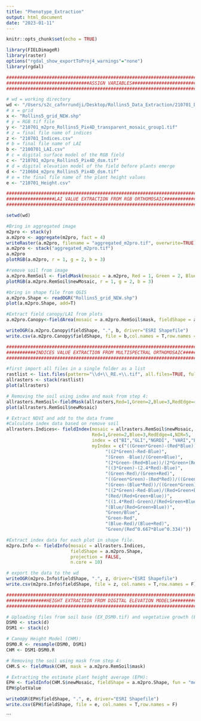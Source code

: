 ```yaml
---
title: "Phenotype_Extraction"
output: html_document
date: "2023-01-11"
---
```


```r
knitr::opts_chunk$set(echo = TRUE)
```

```r
library(FIELDimageR)
library(raster)
options("rgdal_show_exportToProj4_warnings"="none")
library(rgdal)
```

```r
###############################################################################
###############################ASSIGN VARIABLES################################
###############################################################################

# wd = working directory
wd <- "/Users/s2c_cafnrrundji/Desktop/Rollins5_Data_Extraction/210701_DE"
# x = grid
x <- "Rollins5_grid_NEW.shp"
# y = RGB tif file
y <- "210701_m2pro_Rollins5_Pix4D_transparent_mosaic_group1.tif"
# z = final file name of indices
z <- "210701_Indices.csv"
# b = final file name of LAI
b <- "2100701_LAI.csv"
# c = digital surface model of the RGB field 
c <- "210701_m2pro_Rollins5_Pix4D_dsm.tif"
# d = digital elevation model of the field before plants emerge
d <- "210604_m2pro_Rollins5_Pix4D_dsm.tif"
# e = the final file name of the plant height values
e <- "210701_Height.csv"
```

```r
###############################################################################
##################LAI VALUE EXTRACTION FROM RGB ORTHOMOSAIC####################
###############################################################################

setwd(wd)

#Bring in aggregated image
m2pro <- stack(y)
a.m2pro <- aggregate(m2pro, fact = 4)
writeRaster(a.m2pro, filename = "aggregated_m2pro.tif", overwrite=TRUE)
a.m2pro <- stack("aggregated_m2pro.tif")
a.m2pro
plotRGB(a.m2pro, r = 1, g = 2, b = 3)

#remove soil from image
a.m2pro.RemSoil <- fieldMask(mosaic = a.m2pro, Red = 1, Green = 2, Blue = 3, index = "HUE")
plotRGB(a.m2pro.RemSoil$newMosaic, r = 1, g = 2, b = 3)

#bring in shape file from QGIS
a.m2pro.Shape <- readOGR("Rollins5_grid_NEW.shp")
plot(a.m2pro.Shape, add=T)

#Extract field canopy/LAI from plots
a.m2pro.Canopy<-fieldArea(mosaic = a.m2pro.RemSoil$mask, fieldShape = a.m2pro.Shape, n.core=10)

writeOGR(a.m2pro.Canopy$fieldShape, ".", b, driver="ESRI Shapefile")
write.csv(a.m2pro.Canopy$fieldShape, file = b,col.names = T,row.names = F)
```

```r

###############################################################################
###########INDICES VALUE EXTRACTION FROM MULTISPECTRAL ORTHOMOSAIC#############
###############################################################################

#first import all files in a single folder as a list 
rastlist <- list.files(pattern="\\d+\\_RE.+\\.tif", all.files=TRUE, full.names=FALSE)
allrasters <- stack(rastlist)
plot(allrasters)

# Removing the soil using index and mask from step 4:
allrasters.RemSoil<-fieldMask(allrasters,Red=1,Green=2,Blue=3,RedEdge=4,NIR=5,index="HUE",cropValue=0,cropAbove=T,plot=T)
plot(allrasters.RemSoil$newMosaic)

# Extract NDVI and add to the data frame
#Calculate index data based on remove soil
allrasters.Indices<- fieldIndex(mosaic = allrasters.RemSoil$newMosaic,
                                Red=1,Green=2,Blue=3,RedEdge=4,NIR=5,
                                index = c("BI","GLI","NGRDI", "VARI","BGI","NDVI"), 
                                myIndex = c("((Green*Green)-(Red*Blue))/((Green*Green)+(Red*Blue))",
                                     "((2*Green)-Red-Blue)",
                                     "(Green -Blue)/(Green+Blue)",
                                     "(2*Green-(Red+Blue))/(2*Green+(Red+Blue))",
                                     "((3*Green)-(2.4*Red)-Blue)",
                                     "(Green-Red)/(Green+Red)",
                                     "((Green*Green)-(Red*Red))/((Green*Green)+(Red*Red))",
                                     "(Green-(Blue*Red))/((Green*Green)+(Blue*Red))",
                                     "((2*Green)-Red-Blue)/(Red+Green+Blue)",
                                     "(Red/(Red+Green+Blue))",
                                     "((1.4*Red)-Green)/(Red+Green+Blue)",
                                     "(Blue/(Red+Green+Blue))",
                                     "Green/Blue",
                                     "Green-Red",
                                     "(Blue-Red)/(Blue+Red)",
                                     "Green/(Red^0.667*Blue^0.334)"))

#Extract index data for each plot in shape file.
m2pro.Info <- fieldInfo(mosaic = allrasters.Indices,
                        fieldShape = a.m2pro.Shape,
                        projection = FALSE, 
                        n.core = 10)

# export the data to the wd
writeOGR(m2pro.Info$fieldShape, ".", z, driver="ESRI Shapefile")
write.csv(m2pro.Info$fieldShape, file = z, col.names = T,row.names = F)
```

```r
###############################################################################
###############HEIGHT EXTRACTION FROM DIGITAL ELEVATION MODELS#################
###############################################################################

# Uploading files from soil base (EX_DSM0.tif) and vegetative growth (EX_DSM1.tif):
DSM0 <- stack(d)
DSM1 <- stack(c)

# Canopy Height Model (CHM):
DSM0.R <- resample(DSM0, DSM1)
CHM <- DSM1-DSM0.R

# Removing the soil using mask from step 4:
CHM.S <- fieldMask(CHM, mask = a.m2pro.RemSoil$mask)

# Extracting the estimate plant height average (EPH):
EPH <- fieldInfo(CHM.S$newMosaic, fieldShape = a.m2pro.Shape, fun = "mean", n.core = 10)
EPH$plotValue

writeOGR(EPH$fieldShape, ".", e, driver="ESRI Shapefile")
write.csv(EPH$fieldShape, file = e, col.names = T,row.names = F)
```

```

